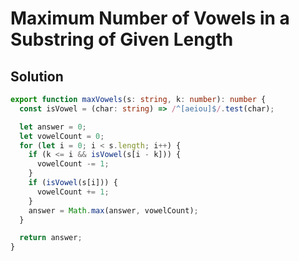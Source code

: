 # Maximum Number of Vowels in a Substring of Given Length

## Solution

```typescript filename="solution.ts" copy
export function maxVowels(s: string, k: number): number {
  const isVowel = (char: string) => /^[aeiou]$/.test(char);

  let answer = 0;
  let vowelCount = 0;
  for (let i = 0; i < s.length; i++) {
    if (k <= i && isVowel(s[i - k])) {
      vowelCount -= 1;
    }
    if (isVowel(s[i])) {
      vowelCount += 1;
    }
    answer = Math.max(answer, vowelCount);
  }

  return answer;
}
```
